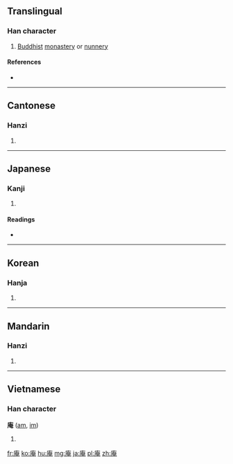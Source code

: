 {{also|菴}}
==Translingual==

===Han character===
{{Han char|rn=53|rad=广|as=08|sn=11|four=0021<sub>6</sub>|canj=戈大中山 (IKLU)|ids=⿸[[广]][[奄]]}}

# [[Buddhist]] [[monastery]] or [[nunnery]]

====References====
* {{Han ref|kx=0347.160|dkj=09369|dj=0657.240|hdz=20887.060|uh=5EB5|ud=24245|bh=B167|bd=45415}}

----

==Cantonese==

===Hanzi===
{{yue-hanzi|jyut=|y=am1}}

# {{defn|lang=yue|sort=广08}}

----

==Japanese==

===Kanji===
{{ja-kanji|grade=|rs=广08}}

# {{defn|lang=ja|sort=广08}}

====Readings====
* {{ja-readings|on=[[あん]] (an)|kun=[[いおり]] (iori)}}

----

==Korean==

===Hanja===
{{ko-hanja|hangeul=암|eumhun=암자|rv=am|mr=am}}

# {{defn|lang=ko|sort=广08}}

----

==Mandarin==

===Hanzi===
{{cmn-hanzi|pin=[[ān]] ([[an1]])|wg=an<sup>1</sup>}}

# {{defn|lang=cmn|sort=广08}}

----

==Vietnamese==

===Han character===
'''庵''' ([[am]], [[im]])

# {{defn|lang=vi}}

[[fr:庵]]
[[ko:庵]]
[[hu:庵]]
[[mg:庵]]
[[ja:庵]]
[[pl:庵]]
[[zh:庵]]